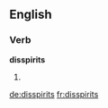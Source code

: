==English==

===Verb===
'''disspirits'''

# {{third-person singular of|disspirit}} {{alternative spelling of|dispirits}}

[[de:disspirits]]
[[fr:disspirits]]